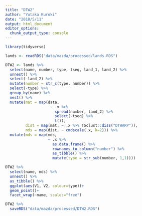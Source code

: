 ```yaml
---
title: "DTW2"
author: "Yutaka Kuroki"
date: "2018/5/11"
output: html_document
editor_options: 
  chunk_output_type: console
---
```


```r
library(tidyverse)
```

```r
lands <- readRDS("data/mazda/processed/lands.RDS")
```

```r
DTW2 <- lands %>% 
  select(name, number, type, tseq, land_1, land_2) %>% 
  unnest() %>% 
  select(-land_2) %>% 
  mutate(number = str_c(type, number)) %>% 
  select(-type) %>% 
  group_by(name) %>% 
  nest() %>%
  mutate(mat = map(data,
                    ~ .x %>% 
                      spread(number, land_2) %>% 
                      select(-tseq) %>% 
                      t()),
         dist = map(mat, ~ .x %>% TSclust::diss("DTWARP")),
         mds = map(dist, ~ cmdscale(.x, k=2))) %>% 
  mutate(mds = map(mds,
                   ~ .x %>% 
                     as.data.frame() %>% 
                     rownames_to_column("number") %>% 
                     as_tibble() %>% 
                     mutate(type = str_sub(number, 1,1))))
```

```r
DTW2 %>% 
  select(name, mds) %>% 
  unnest() %>% 
  as_tibble() %>% 
  ggplot(aes(V1, V2, colour=type))+
  geom_point()+
  facet_wrap(~name, scales="free")
```


```r
DTW2 %>% 
  saveRDS("data/mazda/processed/DTW2.RDS")
```

